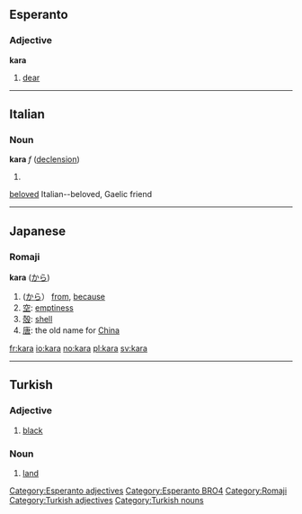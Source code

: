==Esperanto==
===Adjective===
'''kara'''
# [[dear]]

[[Category:Esperanto adjectives]]
[[Category:Esperanto BRO4]]

----

==Italian==
===Noun===
'''kara''' ''f'' ([[Wiktionary Appendix:Italian or Gaelic hard feminine noun declension|declension]])
# [[]]

[[beloved]] Italian--beloved, Gaelic friend

----

==Japanese==
===Romaji===
'''kara''' ([[から]])
# ([[から]]） [[from]], [[because]]
#[[空]]: [[emptiness]]
#[[殻]]: [[shell]]
#[[唐]]: the old name for [[China]]
[[Category:Romaji]]

[[fr:kara]]
[[io:kara]]
[[no:kara]]
[[pl:kara]]
[[sv:kara]]

----

==Turkish==

=== Adjective ===

#[[black]]

[[Category:Turkish adjectives]]

=== Noun ===

#[[land]]

[[Category:Turkish nouns]]